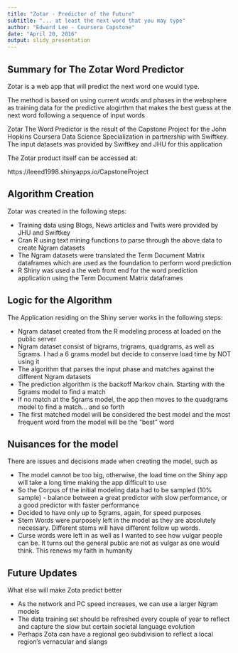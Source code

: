 ```yaml
---
title: "Zotar - Predictor of the Future"
subtitle: "... at least the next word that you may type"
author: "Edward Lee - Coursera Capstone"
date: "April 20, 2016"
output: slidy_presentation
---
```


## Summary for The Zotar Word Predictor

Zotar is a web app that will predict the next word one would type.

The method is based on using current words and phases in the websphere as training data for the predictive alogirthm that makes the best guess at the next word following a sequence of input words

Zotar The Word Predictor is the result of the Capstone Project for the John Hopkins Coursera Data Science Specialization in partnership with Swiftkey.  The input datasets was provided by Swiftkey and JHU for this application

The Zotar product itself can be accessed at:

https://leeed1998.shinyapps.io/CapstoneProject

## Algorithm Creation

Zotar was created in the following steps:

- Training data using Blogs, News articles and Twits were provided by JHU and Swiftkey
- Cran R using text mining functions to parse through the above data to create Ngram datasets
- The Ngram datasets were translated the Term Document Matrix dataframes which are used as the foundation to perform word prediction
- R Shiny was used a the web front end for the word prediction application using the Term Document Matrix dataframes

## Logic for the Algorithm

The Application residing on the Shiny server works in the following steps:

- Ngram dataset created from the R modeling process at loaded on the public server
- Ngram dataset consist of bigrams, trigrams, quadgrams, as well as 5grams.   I had a 6 grams model but decide to conserve load time by NOT using it
- The algorithm that parses the input phase and matches against the different Ngram datasets
- The prediction algorithm is the backoff Markov chain.  Starting with the 5grams model to find a match
- If no match at the 5grams model, the app then moves to the quadgrams model to find a match... and so forth
- The first matched model will be considered the best model and the most frequent word from the model will be the "best" word

## Nuisances for the model

There are issues and decisions made when creating the model, such as

* The model cannot be too big, otherwise, the load time on the Shiny app will take a long time making the app difficult to use
+ So the Corpus of the initial modeling data had to be sampled (10% sample) - balance between a great predictor with slow performance, or a good predictor with faster performance
+ Decided to have only up to 5grams, again, for speed purposes
* Stem Words were purposely left in the model as they are absolutely necessary.  Different stems will have different follow up words.
* Curse words were left in as well as I wanted to see how vulgar people can be. It turns out the general public are not as vulgar as one would think.  This renews my faith in humanity

## Future Updates

What else will make Zota predict better

- As the network and PC speed increases, we can use a larger Ngram models
- The data training set should be refreshed every couple of year to reflect and capture the slow but certain societal language evolution
- Perhaps Zota can have a regional geo subdivision to reflect a local region's vernacular and slangs
